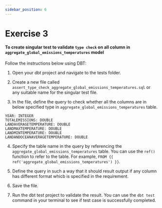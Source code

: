 ```yaml
---
sidebar_position: 6
---
```


# Exercise 3


#### To create singular test to validate `type check` on all column in `aggregate_global_emissions_temperatures` model

Follow the instructions below using DBT:

1. Open your dbt project and navigate to the tests folder.

2. Create a new file called `assert_type_check_aggregate_global_emissions_temperatures.sql` or any suitable name for the singular test file.

3. In the file, define the query to check whether all the columns are in below specified type in `aggregate_global_emissions_temperatures` table.
    
```
YEAR: INTEGER
TOTALEMISSIONS: DOUBLE
LANDAVERAGETEMPERATURE: DOUBLE
LANDMAXTEMPERATURE: DOUBLE
LANDMINTEMPERATURE: DOUBLE
LANDANDOCEANAVERAGETEMPERATURE: DOUBLE
```
4. Specify the table name in the query by referencing the `aggregate_global_emissions_temperatures` table. You can use the `ref()` function to refer to the table. For example, `FROM {{ ref('aggregate_global_emissions_temperatures') }}`.

5. Define the query in such a way that it should result output if any column has different format whicb is specified in the requirement.

6. Save the file.

7. Run the dbt test project to validate the result. You can use the `dbt test` command in your terminal to see if test case is successfully completed.